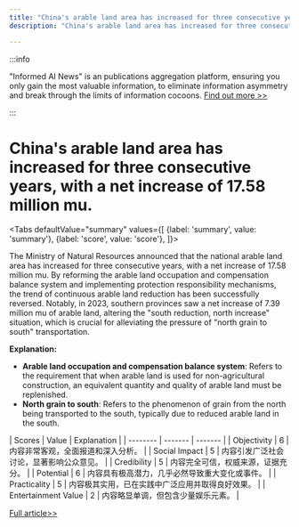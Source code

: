 ```yaml
---
title: "China's arable land area has increased for three consecutive years, with a net increase of 17.58 million mu."
description: "China's arable land area has increased for three consecutive years, with a net increase of 17.58 million mu."

---
```



:::info

"Informed AI News" is an publications aggregation platform, ensuring you only gain the most valuable information, to eliminate information asymmetry and break through the limits of information cocoons.  [Find out more >>](/)

:::

# China's arable land area has increased for three consecutive years, with a net increase of 17.58 million mu.


<Tabs
	defaultValue="summary"
	values={[
	{label: 'summary', value: 'summary'},
	{label: 'score', value: 'score'},
]}>
<TabItem value="summary">


The Ministry of Natural Resources announced that the national arable land area has increased for three consecutive years, with a net increase of 17.58 million mu. By reforming the arable land occupation and compensation balance system and implementing protection responsibility mechanisms, the trend of continuous arable land reduction has been successfully reversed. Notably, in 2023, southern provinces saw a net increase of 7.39 million mu of arable land, altering the "south reduction, north increase" situation, which is crucial for alleviating the pressure of "north grain to south" transportation.

**Explanation:**
- **Arable land occupation and compensation balance system**: Refers to the requirement that when arable land is used for non-agricultural construction, an equivalent quantity and quality of arable land must be replenished.
- **North grain to south**: Refers to the phenomenon of grain from the north being transported to the south, typically due to reduced arable land in the south.
</TabItem>
<TabItem value="score">
	| Scores     | Value   | Explanation |
	| -------- | ------- | ------- |
	| Objectivity  | 6    | 内容非常客观，全面报道和深入分析。    |
	| Social Impact | 5     | 内容引发广泛社会讨论，显著影响公众意见。    |
	| Credibility    | 5    | 内容完全可信，权威来源，证据充分。    |
	| Potential    | 6    | 内容具有极高潜力，几乎必然导致重大变化或事件。    |
	| Practicality    | 5    | 内容极其实用，已在实践中广泛应用并取得良好效果。    |
	| Entertainment Value    | 2    | 内容略显单调，但包含少量娱乐元素。    |
</TabItem>
</Tabs>

[Full article>>](https://www.thepaper.cn/newsDetail_forward_28787803)
